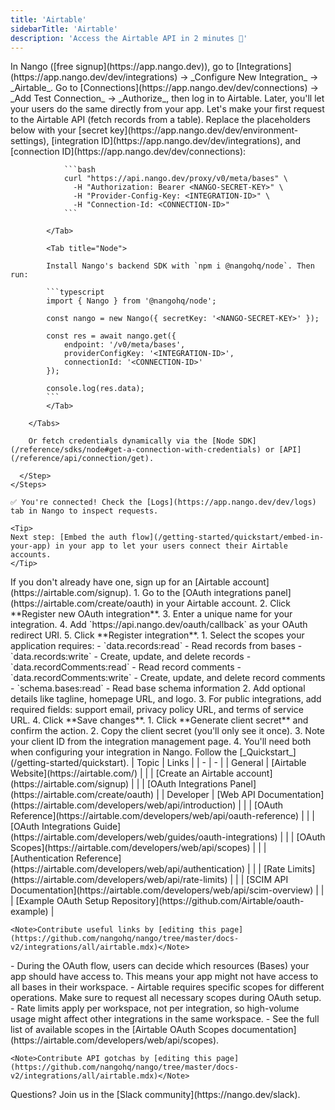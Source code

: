 ```yaml
---
title: 'Airtable'
sidebarTitle: 'Airtable'
description: 'Access the Airtable API in 2 minutes 💨'
---
```


<Tabs>
  <Tab title="🚀 Quickstart">
    <Steps>
      <Step title="Create an integration">
        In Nango ([free signup](https://app.nango.dev)), go to [Integrations](https://app.nango.dev/dev/integrations) -> _Configure New Integration_ -> _Airtable_.
      </Step>
      <Step title="Authorize Airtable">
        Go to [Connections](https://app.nango.dev/dev/connections) -> _Add Test Connection_ -> _Authorize_, then log in to Airtable. Later, you'll let your users do the same directly from your app.
      </Step>
      <Step title="Call the Airtable API">
        Let's make your first request to the Airtable API (fetch records from a table). Replace the placeholders below with your [secret key](https://app.nango.dev/dev/environment-settings), [integration ID](https://app.nango.dev/dev/integrations), and [connection ID](https://app.nango.dev/dev/connections):
        <Tabs>
            <Tab title="cURL">

                ```bash
                curl "https://api.nango.dev/proxy/v0/meta/bases" \
                  -H "Authorization: Bearer <NANGO-SECRET-KEY>" \
                  -H "Provider-Config-Key: <INTEGRATION-ID>" \
                  -H "Connection-Id: <CONNECTION-ID>"
                ```

            </Tab>

            <Tab title="Node">

            Install Nango's backend SDK with `npm i @nangohq/node`. Then run:

            ```typescript
            import { Nango } from '@nangohq/node';

            const nango = new Nango({ secretKey: '<NANGO-SECRET-KEY>' });

            const res = await nango.get({
                endpoint: '/v0/meta/bases',
                providerConfigKey: '<INTEGRATION-ID>',
                connectionId: '<CONNECTION-ID>'
            });

            console.log(res.data);
            ```
            </Tab>

        </Tabs>

        Or fetch credentials dynamically via the [Node SDK](/reference/sdks/node#get-a-connection-with-credentials) or [API](/reference/api/connection/get).

      </Step>
    </Steps>

    ✅ You're connected! Check the [Logs](https://app.nango.dev/dev/logs) tab in Nango to inspect requests.

    <Tip>
    Next step: [Embed the auth flow](/getting-started/quickstart/embed-in-your-app) in your app to let your users connect their Airtable accounts.
    </Tip>
  </Tab>
  <Tab title="🧑‍💻 OAuth app setup">
    <Steps>
      <Step title="Create an Airtable account">
        If you don't already have one, sign up for an [Airtable account](https://airtable.com/signup).
      </Step>
      <Step title="Register a new OAuth integration">
        1. Go to the [OAuth integrations panel](https://airtable.com/create/oauth) in your Airtable account.
        2. Click **Register new OAuth integration**.
        3. Enter a unique name for your integration.
        4. Add `https://api.nango.dev/oauth/callback` as your OAuth redirect URI.
        5. Click **Register integration**.
      </Step>
      <Step title="Configure OAuth scopes and details">
        1. Select the scopes your application requires:
           - `data.records:read` - Read records from bases
           - `data.records:write` - Create, update, and delete records
           - `data.recordComments:read` - Read record comments
           - `data.recordComments:write` - Create, update, and delete record comments
           - `schema.bases:read` - Read base schema information
        2. Add optional details like tagline, homepage URL, and logo.
        3. For public integrations, add required fields: support email, privacy policy URL, and terms of service URL.
        4. Click **Save changes**.
      </Step>
      <Step title="Generate credentials">
        1. Click **Generate client secret** and confirm the action.
        2. Copy the client secret (you'll only see it once).
        3. Note your client ID from the integration management page.
        4. You'll need both when configuring your integration in Nango.
      </Step>
      <Step title="Next">
        Follow the [_Quickstart_](/getting-started/quickstart).
      </Step>
    </Steps>
  </Tab>
  <Tab title="🔗 Useful links">
    | Topic | Links | 
    | - | - | 
    | General | [Airtable Website](https://airtable.com/) |
    | | [Create an Airtable account](https://airtable.com/signup) |
    | | [OAuth Integrations Panel](https://airtable.com/create/oauth) |
    | Developer | [Web API Documentation](https://airtable.com/developers/web/api/introduction) |
    | | [OAuth Reference](https://airtable.com/developers/web/api/oauth-reference) |
    | | [OAuth Integrations Guide](https://airtable.com/developers/web/guides/oauth-integrations) |
    | | [OAuth Scopes](https://airtable.com/developers/web/api/scopes) |
    | | [Authentication Reference](https://airtable.com/developers/web/api/authentication) |
    | | [Rate Limits](https://airtable.com/developers/web/api/rate-limits) |
    | | [SCIM API Documentation](https://airtable.com/developers/web/api/scim-overview) |
    | | [Example OAuth Setup Repository](https://github.com/Airtable/oauth-example) |

    <Note>Contribute useful links by [editing this page](https://github.com/nangohq/nango/tree/master/docs-v2/integrations/all/airtable.mdx)</Note>
  </Tab>
  <Tab title="🚨 API gotchas">
    - During the OAuth flow, users can decide which resources (Bases) your app should have access to. This means your app might not have access to all bases in their workspace.
    - Airtable requires specific scopes for different operations. Make sure to request all necessary scopes during OAuth setup.
    - Rate limits apply per workspace, not per integration, so high-volume usage might affect other integrations in the same workspace.
    - See the full list of available scopes in the [Airtable OAuth Scopes documentation](https://airtable.com/developers/web/api/scopes).

    <Note>Contribute API gotchas by [editing this page](https://github.com/nangohq/nango/tree/master/docs-v2/integrations/all/airtable.mdx)</Note>
  </Tab>
</Tabs>

<Info>
    Questions? Join us in the [Slack community](https://nango.dev/slack).
</Info>
